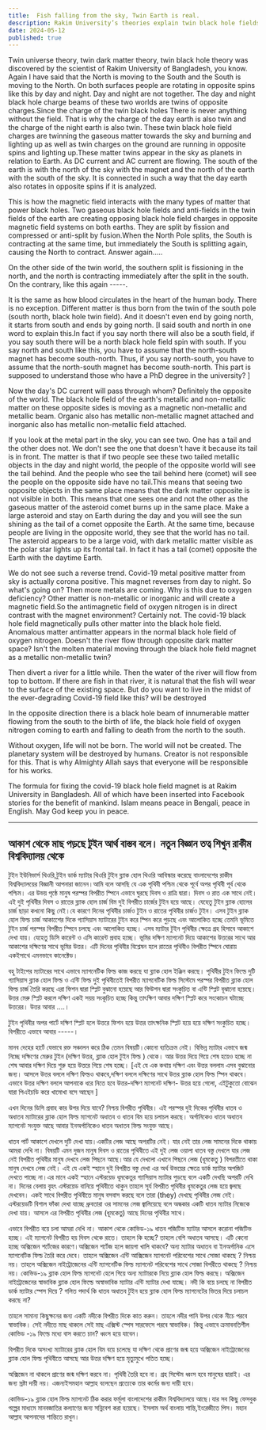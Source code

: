 ```yaml
---
title:  Fish falling from the sky, Twin Earth is real.
description: Rakim University’s theories explain twin black hole fields creating day-night cycles and cosmic phenomena. These fields interact oppositely, affecting visible matter. Theories link COVID-19’s effects to cosmic balance and responsibility.
date: 2024-05-12
published: true
---
```


Twin universe theory, twin dark matter theory, twin black hole theory was discovered by the scientist of Rakim University of Bangladesh, you know. Again I have said that the North is moving to the South and the South is moving to the North. On both surfaces people are rotating in opposite spins like this by day and night. Day and night are not together. The day and night black hole charge beams of these two worlds are twins of opposite charges.Since the charge of the twin black holes
There is never anything without the field. That is why the charge of the day earth is also twin and the charge of the night earth is also twin. These twin black hole field charges are twinning the gaseous matter towards the sky and burning and lighting up as well as twin charges on the ground are running in opposite spins and lighting up.These matter twins appear in the sky as planets in relation to Earth. As DC current and AC current are flowing. The south of the earth is with the north of the sky with the magnet and the north of the earth with the south of the sky.
It is connected in such a way that the day earth also rotates in opposite spins if it is analyzed.

This is how the magnetic field interacts with the many types of matter that power black holes.
Two gaseous black hole fields and anti-fields in the twin fields of the earth are creating opposing black hole field charges in opposite magnetic field systems on both earths. They are split by fission and compressed or anti-split by fusion.When the North Pole splits, the South is contracting at the same time, but immediately the South is splitting again, causing the North to contract. Answer again.....

On the other side of the twin world, the southern split is fissioning in the north, and the north is contracting immediately after the split in the south. On the contrary, like this again -----.

It is the same as how blood circulates in the heart of the human body. There is no exception. Different matter is thus born from the twin of the south pole (south north, black hole twin field). And it doesn't even end by going north, it starts from south and ends by going north. [I said south and north in one word to explain this.In fact if you say north there will also be a south field, if you say south there will be a north black hole field spin with south. If you say north and south like this, you have to assume that the north-south magnet has become south-north. Thus, if you say north-south, you have to assume that the north-south magnet has become south-north. This part is supposed to understand those who have a PhD degree in the university? ]

Now the day's DC current will pass through whom? Definitely the opposite of the world. The black hole field of the earth's metallic and non-metallic matter on these opposite sides is moving as a magnetic non-metallic and metallic beam. Organic also has metallic non-metallic magnet attached and inorganic also has metallic non-metallic field attached.

If you look at the metal part in the sky, you can see two. One has a tail and the other does not. We don't see the one that doesn't have it because its tail is in front. The matter is that if two people see these two tailed metallic objects in the day and night world, the people of the opposite world will see the tail behind. And the people who see the tail behind here (comet) will see the people on the opposite side have no tail.This means that seeing two opposite objects in the same place means that the dark matter opposite is not visible in both. This means that one sees one and not the other as the gaseous matter of the asteroid comet burns up in the same place. Make a large asteroid and stay on Earth during the day and you will see the sun shining as the tail of a comet opposite the Earth. At the same time, because people are living in the opposite world, they see that the world has no tail. The asteroid appears to be a large void, with dark metallic matter visible as the polar star lights up its frontal tail. In fact it has a tail (comet) opposite the Earth with the daytime Earth.

We do not see such a reverse trend. Covid-19 metal positive matter from sky is actually corona positive. This magnet reverses from day to night. So what's going on? Then more metals are coming.
Why is this due to oxygen deficiency? Other matter is non-metallic or inorganic and will create a magnetic field.So the antimagnetic field of oxygen nitrogen is in direct contrast with the magnet environment? Certainly not.
The covid-19 black hole field magnetically pulls other matter into the black hole field. Anomalous matter antimatter appears in the normal black hole field of oxygen nitrogen.
Doesn't the river flow through opposite dark matter space? Isn't the molten material moving through the black hole field magnet as a metallic non-metallic twin?

Then divert a river for a little while. Then the water of the river will flow from top to bottom. If there are fish in that river, it is natural that the fish will wear to the surface of the existing space. But do you want to live in the midst of the ever-degrading Covid-19 field like this? will be destroyed

  In the opposite direction there is a black hole beam of innumerable matter flowing from the south to the birth of life, the black hole field of oxygen nitrogen coming to earth and falling to death from the north to the south.

Without oxygen, life will not be born. The world will not be created. The planetary system will be destroyed by humans. Creator is not responsible for this.
That is why Almighty Allah says that everyone will be responsible for his works.

The formula for fixing the covid-19 black hole field magnet is at Rakim University in Bangladesh. All of which have been inserted into Facebook stories for the benefit of mankind. Islam means peace in Bengali, peace in English. May God keep you in peace.

---

##   আকাশ থেকে মাছ পড়ছে টুইন আর্থ বাস্তব  বলে। নতুন বিজ্ঞান তত্ব শিখুন রাকীম বিশ্ববিদ্যালয় থেকে

টুইন ইউনিভার্স থিওরি,টুইন ডার্ক ম‍্যাটার থিওরি  টুইন ব্ল‍্যাক হোল থিওরি আবিস্কার করেছে বাংলাদেশের রাকীম বিশ্ববিদ্যালয়ের বিজ্ঞানী আপনারা জানেন।আমি বলে আসছি যে এক পৃথিবী পশ্চিম থেকে পূর্বে অপর পৃথিবী পূর্ব থেকে পশ্চিম। এর উভয় পৃষ্ঠে মানুষ পরস্পর বিপরীত স্পিনে এভাবে ঘুরছে দিবস ও রাত্রি দ্বারা। দিবস ও রাত এক সাথে নেই।এই দুই পৃথিবীর  দিবস ও রাতের ব্ল‍্যাক হোল চার্জ বিম দুই বিপরীত চার্জের টুইন হয়ে আছে। যেহেতু টুইন ব্ল‍্যাক হোলের চার্জ ছাড়া কখনো কিছু নেই।যে কারণে দিনের পৃথিবীর চার্জও টুইন ও রাতের পৃথিবীর চার্জও টুইন। এসব টুইন ব্ল‍্যাক হোল ফিল্ড চার্জ আকাশেের দিকে গ‍্যাসিয়াস ম‍্যাটারের  টুইন করে স্পিন করে পুড়ছে এবং আলোকিত হচ্ছে তেমনি ভূমিতে টুইন চার্জ পরস্পর বিপরীত স্পিনে চলছে এবং আলোকিত হচ্ছে। এসব ম‍্যাটার  টুইন পৃথিবীর ক্ষেত্রে গ্রহ হিসাবে আকাশে দেখা যায়। যেহেতু  ডিসি কারেন্ট ও এসি কারেন্ট প্রবাহ হচ্ছে। ভূমির দক্ষিণ ম‍্যাগনেট  দিয়ে আকাশের উত্তরের সাথে আর আকাশের দক্ষিণের সাথে ভূমির উত্তর।
এটি দিনের পৃথিবীর বিশ্লেষন হলে রাতের পৃথিবীও বিপরীত স্পিনে ঘোরায় একইসাথে এমনভাবে কানেক্টেড।

বহু টাইপের ম‍্যাটারের সাথে এভাবে ম‍্যাগনেটিক ফিল্ড কাজ করছে যা ব্ল‍্যাক হোল ইঞ্জিন করছে।
পৃথিবীর টুইন ফিল্ডে দুটি গ‍্যাসিয়াস ব্ল‍্যাক হোল ফিল্ড  ও এন্টি ফিল্ড দুই পৃথিবীতেই বিপরীত ম‍্যাগনেটিক ফিল্ড সিস্টেমে পরস্পর বিপরীত  ব্ল‍্যাক হোল ফিল্ড চার্জ তৈরি করছে এরা ফিশন দ্বারা স্প্লিট বুঝানো হয়েছে আর ফিউশন দ্বারা সংকুচিত বা এন্টি স্প্লিট বূঝানো হয়েছে।  উত্তর মেরু স্প্লিট করলে দক্ষিণ একই সয়য় সংকূচিত হচ্ছে কিন্তু তাৎক্ষিণ আবার দক্ষিণ স্প্লিট করে সংকোচন ঘটাচ্ছে উত্তরের। উত্তর আবার ....।

টুইন পৃথিবীর অপর পার্টে দক্ষিণ স্প্লিট হলে উত্তরে ফিশন হয়ে উত্তর তাৎক্ষনিক স্প্লিট হয়ে হয়ে দক্ষিণ সংকুচিত হচ্ছে। বিপরীতে এভাবে আবার -----।

মানব দেহের হার্টে যেভাবে রক্ত সঞ্চালন করে ঠিক তেমন বিষয়টি।কোনো ব‍্যতিক্রম নেই।  বিভিন্ন ম‍্যাটার এভাবে জন্ম নিচ্ছে দক্ষিণের মেরুর টুইন (দক্ষিণ উত্তর, ব্ল‍্যাক হোল টুইন ফিল্ড ) থেকে। আর উত্তর দিয়ে গিয়ে শেষ হয়েও হচ্ছে না শেষ আবার দক্ষিণ দিয়ে শুরু হয়ে উত্তরে গিয়ে শেষ হচ্ছে। [এই যে এক কথায় দক্ষিণ এবং উত্তর বললাম এসব বুঝানোর জন‍্য।
আসলে উত্তর বললে দক্ষিণ ফিল্ডও থাকবে,দক্ষিণ বললে দক্ষিণের সাথে উত্তর ব্ল‍্যাক হোল ফিল্ড স্পিন থাকবে। এভাবে উত্তর দক্ষিণ বললে আপনাকে ধরে নিতে হবে উত্তর-দক্ষিণ ম‍্যাগনেট দক্ষিণ- উত্তর হয়ে গেলো, এইটুকুতো বোঝেন যারা পিএইচডি করে খামোখা বসে আছেন ]

এখন দিনের ডিসি প্রবাহ কার উপর দিয়ে যাবে? নিশ্চয় বিপরীত পৃথিবীর। এই পরস্পর দুই দিকের পৃথিবীর ধাতব ও অধাতব ম‍্যাটারের ব্ল‍্যাক হোল ফিল্ড ম‍্যাগনেট অধাতব ও ধাতব বিম হয়ে চলাচল করছে।  অর্গানিকেও ধাতব অধাতব ম‍্যাগনেট সংযুক্ত আছে আবার ইনঅর্গানিকেও ধাতব অধাতব ফিল্ড সংযুক্ত আছে।

ধাতব পার্ট আকাশে দেখলে দুটি দেখা যায়।একটির লেজ আছে অপরটির নেই। যার নেই তার লেজ সামনের দিকে থাকায় আমরা দেখি না। বিষয়টি এমন দুজন মানুষ দিবস ও রাতের পৃথিবীতে এই দুই লেজ ওয়ালা ধাতব বস্তু দেখলে  যার লেজ নেই বিপরীত পৃথিবীর মানুষ দেখবে লেজ পিছনে আছে।আর যে দেখলো এখানে পিছনে লেজ (ধূমকেতু ) বিপরতীতে থাকা মানুষ দেখবে লেজ নেই। এই যে একই স্হানে দুই বিপরীত বস্তু দেখা এর অর্থ উভয়ের ক্ষেত্রে ডার্ক ম‍্যাটার অপজিট দেখতে পাচ্ছে না।এর মানে একই স্হানে এস্টরয়েড ধূমকেতুর গ‍্যাসিয়াস ম‍্যাটার পুড়ছে বলে একটি দেখছি অপরটি দেখি না। দিনের বেলায় বৃহৎ এস্টরয়েড বানিয়ে পৃথিবীতে থাকুন তাহলে সূর্য বিপরীত পৃথিবীর ধূমকেতুর লেজ হয়ে জ্বলছে দেখবেন। একই সাথে বিপরীত পৃথিবীতে মানুষ বসবাস করছে বলে তারা (they) দেখছে পৃথিবীর লেজ নেই। এস্টরয়েডটি বিশাল ফাঁকা দেখা যাচ্ছে ধ্রুবতারা ওর সামনের  লেজ জ্বালিয়েছে বলে অন্ধকার একটি ধাতব ম‍্যাটার নিজেকে দেখা যায়। আসলে এর বিপরীত পৃথিবীর লেজ (ধূমকেতু) আছে দিনের পৃথিবীর সাথে।

এভাবে বিপরীত বয়ে চলা আমরা দেখি না।  আকাশ থেকে কোভিড-১৯ ধাতব পজিটিভ ম‍্যাটার আসলে করোনা পজিটিভ হচ্ছে। এই ম‍্যাগনেট বিপরীত হয় দিবস থেকে রাতে। তাহলে কি হচ্ছে? তাহলে বেশি অধাতব আসছে।
এটি কেনো হচ্ছে অক্সিজেন শর্টেজের কারণে।অক্সিজেন শর্টেজ হলে জায়গা খালি থাকবে? অন‍্য ম‍্যাটার অধাতব বা ইনঅর্গানিক এসে ম‍্যাগনেটিক ফিল্ড তৈরি করে দেবে।
তাহলে অক্সিজেন এন্টি আক্সিজেন ম‍্যাগনেট পরিবেশের সাথে সোজা থাকছে ? নিশ্চয় নয়।
তাহলে অক্সিজেন নাইট্রোজেনের  এন্টি ম‍্যাগনেটিক ফিল্ড  ম‍্যাগনেট পরিবেশের সাথে সোজা বিপরীতে  থাকছে ? নিশ্চয় নয়।
কোভিড-১৯ ব্ল‍্যাক হোল ফিল্ড ম‍্যাগনেট হেলে গিয়ে অন‍্য ম‍্যাটারকে  নিয়ে ব্ল‍্যাক হোল ফিল্ড করছে। অক্সিজেন নাইট্রোজেনের স্বাভাবিক ব্ল‍্যাক হোল ফিল্ডে অস্বাভাবিক ম‍্যাটার এন্টি ম‍্যা‍টার দেখা যাচ্ছে।
নদী কি বয়ে চলছে না বিপরীত ডার্ক ম‍্যাটার স্পেস দিয়ে ? গলিত পদার্থ কি ধাতব অধাতব টুইন হয়ে ব্ল‍্যাক হোল ফিল্ড ম‍্যাগনেটের ভিতর দিয়ে চলাচল করছে না?

তাহলে সামান‍্য কিছুক্ষনের জন‍্য  একটি নদীকে বিপরীত দিকে কাত করুন। তাহলে নদীর পানি উপর থেকে নীচে পরবে স্বাভাবিক। সেই নদীতে মাছ থাকলে সেই মাছ এক্সিস্ট স্পেস সারফেসে পরবে  স্বাভাবিক। কিন্তু এভাবে ক্রমাবনতিশীল কোভিড -১৯ ফিল্ডে মধ‍্যে বাস করতে চান? ধ্বংস হয়ে যাবেন।

  বিপরীত দিকে অসংখ‍্য ম‍্যাটারের ব্ল‍্যাক হোল বিম বয়ে চলেছে যা দক্ষিণ থেকে প্রাণের জন্ম হয়ে অক্সিজেন নাইট্রোজেনের ব্ল‍্যাক হোল ফিল্ড পৃথিবীতে আসছে আর উত্তর দক্ষিণ হয়ে মৃত‍্যুমুখে পতিত হচ্ছে।

অক্সিজেন না থাকলে প্রাণের জন্ম দক্ষিণ করবে না। পৃথিবী তৈরি হবে না। গ্রহ সিস্টেম ধ্বংস হবে মানুষের দ্বারাই। এর জন‍্য স্রষ্টা দায়ী নয়।
এজন‍্যইসমহান আল্লাহ বলেছেন প্রত‍্যেকে তার কর্মের জন‍্য দায়ী হবে।

কোভিড-১৯ ব্ল‍্যাক হোল ফিল্ড ম‍্যাগনেট ঠিক করার ফর্মূলা বাংলাদেশের রাকীম বিশ্ববিদ্যালয়ে আছে।যার সব কিছু ফেসবুক গল্পের মাধ‍্যমে মানবজাতির কল‍্যাণের জন‍্য সন্নিবেশ করা হয়েছে। ইসলাম অর্থ বাংলায় শান্তি,ইংরেজীতে পিস। মহান আল্লাহ আপনাদের শান্তিতে রাখুন।
